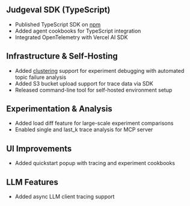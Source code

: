 ## Judgeval SDK (TypeScript)
* Published TypeScript SDK on [npm](https://www.npmjs.com/package/judgeval)
* Added agent cookbooks for TypeScript integration
* Integrated OpenTelemetry with Vercel AI SDK

## Infrastructure & Self-Hosting
* Added [clustering](/clustering/clustering) support for experiment debugging with automated topic failure analysis
* Added S3 bucket upload support for trace data via SDK
* Released command-line tool for self-hosted environment setup

## Experimentation & Analysis
* Added load diff feature for large-scale experiment comparisons
* Enabled single and last_k trace analysis for MCP server

## UI Improvements
* Added quickstart popup with tracing and experiment cookbooks

## LLM Features
* Added async LLM client tracing support